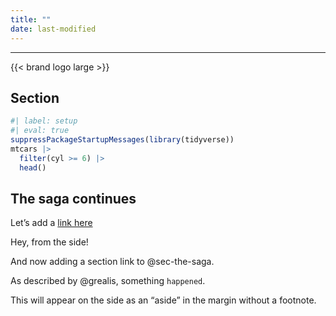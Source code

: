 ```yaml
---
title: ""
date: last-modified
---
```


---

{{< brand logo large >}}

## Section {#sec-one}

```r
#| label: setup
#| eval: true
suppressPackageStartupMessages(library(tidyverse))
mtcars |> 
  filter(cyl >= 6) |> 
  head()
```

## The saga continues {#sec-the-saga}

Let's add a [link here](https://example.com)

::: {.column-margin}
Hey, from the side!
:::

And now adding a section link to @sec-the-saga.

As described by @grealis, something `happened`.

[This will appear on the side as an "aside" in the margin without a footnote.]{.aside}